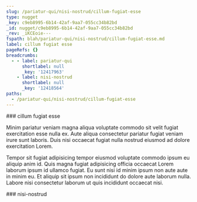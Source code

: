 ```yaml
---
slug: /pariatur-qui/nisi-nostrud/cillum-fugiat-esse
type: nugget
_key: c9eb8995-6b14-42af-9aa7-055cc34b82bd
_id: nugget/c9eb8995-6b14-42af-9aa7-055cc34b82bd
_rev: _iKCEoie---
fspath: blah/pariatur-qui/nisi-nostrud/cillum-fugiat-esse.md
label: cillum fugiat esse
pageRefs: {}
breadcrumbs:
  - - label: pariatur-qui
      shortlabel: null
      _key: '12417963'
    - label: nisi-nostrud
      shortlabel: null
      _key: '12418564'
paths:
  - /pariatur-qui/nisi-nostrud/cillum-fugiat-esse
---
```


<NuggetArea>
<Nugget slug="/pariatur-qui/nisi-nostrud/cillum-fugiat-esse" type="nugget" _key="c9eb8995-6b14-42af-9aa7-055cc34b82bd" _id="nugget/c9eb8995-6b14-42af-9aa7-055cc34b82bd" _rev="_iKCEoie---" fspath="blah/pariatur-qui/nisi-nostrud/cillum-fugiat-esse.md" label="cillum fugiat esse" paths="/pariatur-qui/nisi-nostrud/cillum-fugiat-esse">
<NuggetBody>
### cillum fugiat esse

Minim pariatur veniam magna aliqua voluptate commodo sit velit fugiat exercitation esse nulla ex. Aute aliqua consectetur pariatur fugiat veniam irure sunt laboris. Duis nisi occaecat fugiat nulla nostrud eiusmod ad dolore exercitation Lorem.

Tempor sit fugiat adipisicing tempor eiusmod voluptate commodo ipsum eu aliquip anim id. Quis magna fugiat adipisicing officia occaecat Lorem laborum ipsum id ullamco fugiat. Eu sunt nisi id minim ipsum non aute aute in minim eu. Et aliquip sit ipsum non incididunt do dolore aute laborum nulla. Labore nisi consectetur laborum ut quis incididunt occaecat nisi.

</NuggetBody>
<Breadcrumbs>
<Crumbs>
<Crumb _key="12417963" label="pariatur-qui" /><Crumb _key="12418564" label="nisi-nostrud" />
</Crumbs>
</Breadcrumbs>
</Nugget>

<NuggetsInbound>
</NuggetsInbound>
<NuggetsOutbound>
</NuggetsOutbound>
</NuggetArea>
<PassagesInbound>
<Passage direction="inbound" type="passage" _key="12418564" _id="passage/12418564" _rev="_iKCEoiK--_" label="nisi-nostrud" passage="nisi-nostrud" fspath="blah/pariatur-qui/nisi-nostrud" paths="/pariatur-qui/nisi-nostrud" slug="/pariatur-qui/nisi-nostrud">
<NuggetBody>
### nisi-nostrud

</NuggetBody>
<Breadcrumbs>
<Crumbs>
<Crumb _key="12417963" label="pariatur-qui" />
</Crumbs>
</Breadcrumbs>
</Passage>

</PassagesInbound>
<PassagesOutbound>
</PassagesOutbound>